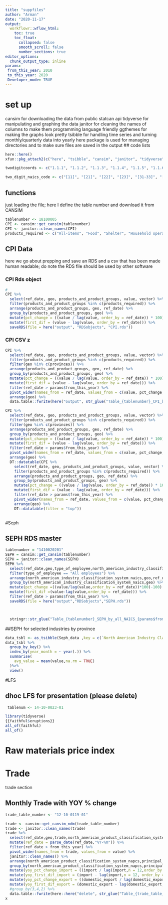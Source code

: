 ```yaml
---
title: "suppfiles"
author: "Arman"
date: "2020-11-17"
output:
  workflowr::wflow_html:
    toc: true
    toc_float:
      collapsed: false
      smooth_scroll: false
      number_sections: true
editor_options:
  chunk_output_type: inline
params: 
 from_this_year: 2010
 to_this_year: 2020 
 Developer_mode: TRUE
---
```


# set up

cansim for downloading the data from public statcan api tidyverse for manipulating and graphing the data janitor for cleaning the names of columns to make them programming language friendly ggthemes for making the graphs look pretty tsibble for handling time series and turning monthly/quarterly data into yearly here package is used for managing directories and to make sure files are saved in the output
## code lists

```r
here::here()
xfun::pkg_attach2(c("here", "tsibble", "cansim", "janitor", "tidyverse"))

twodigitcoords <- c("1.1.1", "1.1.2", "1.1.3", "1.1.4", "1.1.5", "1.1.6", "1.1.7", "1.1.8", "1.1.9", "1.1.10", "1.1.11", "1.1.12", "1.1.13", "1.1.14", "1.1.15", "1.1.16", "1.1.17", "1.1.18", "1.1.19", "1.1.20", "1.1.21", "2.1.1", "2.1.2", "2.1.3", "2.1.4", "2.1.5", "2.1.6", "2.1.7", "2.1.8", "2.1.9", "2.1.10", "2.1.11", "2.1.12", "2.1.13", "2.1.14", "2.1.15", "2.1.16", "2.1.17", "2.1.18", "2.1.19", "2.1.20", " 2.1.21", "3.1.1", "3.1.2", "3.1.3", "3.1.4", "3.1.5", "3.1.6", "3.1.7", "3.1.8", "3.1.9", "3.1.10", "3.1.11", "3.1.12", "3.1.13", "3.1.14", "3.1.15", "3.1.16", "3.1.17", "3.1.18", "3.1.19", "3.1.20", "3.1.21", "4.1.1", "4.1.2", "4.1.3", "4.1.4", "4.1.5", "4.1.6", "4.1.7", "4.1.8", "4.1.9", "4.1.10", "4.1.11", "4.1.12", "4.1.13", "4.1.14", "4.1.15", "4.1.16", "4.1.17", "4.1.18", "4.1.19", "4.1.20", "4.1.21", "5.1.1", "5.1.2", "5.1.3", "5.1.4", "5.1.5", "5.1.6", "5.1.7", "5.1.8", "5.1.9", "5.1.10", "5.1.11", "5.1.12", "5.1.13", "5.1.14", "5.1.15", "5.1.16", "5.1.17", "5.1.18", "5.1.19", "5.1.20", "5.1.21", "6.1.1", "6.1.2", "6.1.3", "6.1.4", "6.1.5", "6.1.6", "6.1.7", "6.1.8", "6.1.9", "6.1.10", "6.1.11", "6.1.12", "6.1.13", "6.1.14", "6.1.15", "6.1.16", "6.1.17", "6.1.18", "6.1.19", "6.1.20", "6.1.21", "7.1.1", "7.1.2", "7.1.3", "7.1.4", "7.1.5", "7.1.6", "7.1.7", "7.1.8", "7.1.9", "7.1.10", "7.1.11", "7.1.12", "7.1.13", "7.1.14", "7.1.15", "7.1.16", "7.1.17", "7.1.18", "7.1.19", "7.1.20", "7.1.21", "8.1.1", "8.1.2", "8.1.3", "8.1.4", "8.1.5", "8.1.6", "8.1.7", "8.1.8", "8.1.9", "8.1.10", "8.1.11", "8.1.12", "8.1.13", "8.1.14", "8.1.15", "8.1.16", "8.1.17", "8.1.18", "8.1.19", "8.1.20", "8.1.21", "9.1.1", "9.1.2", "9.1.3", "9.1.4", "9.1.5", "9.1.6", "9.1.7", "9.1.8", "9.1.9", "9.1.10", "9.1.11", "9.1.12", "9.1.13", "9.1.14", "9.1.15", "9.1.16", "9.1.17", "9.1.18", "9.1.19", "9.1.20", "9.1.21", "10.1.1", "10.1.2", "10.1.3", "10.1.4", "10.1.5", "10.1.6", "10.1.7", "10.1.8", "10.1.9", "10.1.10", "10.1.11", "10.1.12", "10.1.13", "10.1.14", "10.1.15", "10.1.16", "10.1.17", "10.1.18", "10.1.19", "10.1.20", "10.1.21", "11.1.1", "11.1.2", "11.1.3", "11.1.4", "11.1.5", "11.1.6", "11.1.7", "11.1.8", "11.1.9", "11.1.10", "11.1.11", "11.1.12", "11.1.13", "11.1.14", "11.1.15", "11.1.16", "11.1.17", "11.1.18", "11.1.19", "11.1.20", "11.1.21", "12.1.1", "12.1.2", "12.1.3", "12.1.4", "12.1.5", "12.1.6", "12.1.7", "12.1.8", "12.1.9", "12.1.10", "12.1.11", "12.1.12", "12.1.13", "12.1.14", "12.1.15", "12.1.16", "12.1.17", "12.1.18", "12.1.19", "12.1.20", "12.1.21", "13.1.1", "13.1.2", "13.1.3", "13.1.4", "13.1.5", "13.1.6", "13.1.7", "13.1.8", "13.1.9", "13.1.10", "13.1.11", "13.1.12", "13.1.13", "13.1.14", "13.1.15", "13.1.16", "13.1.17", "13.1.18", "13.1.19", "13.1.20", "13.1.21", "14.1.1", "14.1.2", "14.1.3", "14.1.4", "14.1.5", "14.1.6", "14.1.7", "14.1.8", "14.1.9", "14.1.10", "14.1.11", "14.1.12", "14.1.13", "14.1.14", "14.1.15", "14.1.16", "14.1.17", "14.1.18", "14.1.19", "14.1.20", "14.1.21")

two_digit_naics_code <- c("[11]", "[21]", "[22]", "[23]", "[31-33]", "[41]", "[44-45]", "[48-49]", "[51]", "[52]", "[53]", "[54]", "[55]", "[56]", "[61]", "[62]", "[71]", "[72]", "[81]", "[91]")

```

## functions 



 just loading the file; here I define the table number and download it from CANSIM 

```r
tablenumber <- 18100005
CPI <- cansim::get_cansim(tablenumber)
CPI <- janitor::clean_names(CPI)
products_required <- c("All-items", "Food", "Shelter", "Household operations, furnishings and equipment", "Clothing and footwear", "Transportation", "Health and personal care", "Recreation, education and reading", "Alcoholic beverages, tobacco products and recreational cannabis", "Goods", "Services")
```
## CPI Data

here we go about prepping and save an RDS and a csv that has been made human readable; do note the RDS file should be used by other software

### CPI Rds object

```r
#
CPI %>%
  select(ref_date, geo, products_and_product_groups, value, vector) %>%
  filter(products_and_product_groups %in% c(products_required)) %>%
  arrange(products_and_product_groups, geo, ref_date) %>%
  group_by(products_and_product_groups, geo) %>%
  mutate(pct_change = ((value / lag(value, order_by = ref_date)) * 100) - 100) %>%
  mutate(first_dif = (value - lag(value, order_by = ref_date))) %>%
  saveRDS(file = here("output", "RDSobjects", "CPI.rds"))

```

### CPI CSV z

```r

CPI %>%
  select(ref_date, geo, products_and_product_groups, value, vector) %>%
  filter(products_and_product_groups %in% c(products_required)) %>%
  filter(geo %in% c(provinces)) %>%
  arrange(products_and_product_groups, geo, ref_date) %>%
  group_by(products_and_product_groups, geo) %>%
  mutate(pct_change = ((value / lag(value, order_by = ref_date)) * 100) - 100) %>%
  mutate(first_dif = (value - lag(value, order_by = ref_date))) %>%
  filter(ref_date > params$from_this_year) %>%
  pivot_wider(names_from = ref_date, values_from = c(value, pct_change, first_dif)) %>%
  arrange(geo) %>%
  data.table::fwrite(here("output", str_glue("Table_{tablenumber}_CPI_by_province_product_groups_{params$from_this_year}-{params$to_this_year}")))


```

```r

CPI %>%
  select(ref_date, geo, products_and_product_groups, value, vector) %>%
  filter(products_and_product_groups %in% c(products_required)) %>%
  filter(geo %in% c(provinces)) %>%
  arrange(products_and_product_groups, geo, ref_date) %>%
  group_by(products_and_product_groups, geo) %>%
  mutate(pct_change = ((value / lag(value, order_by = ref_date)) * 100) - 100) %>%
  mutate(first_dif = (value - lag(value, order_by = ref_date))) %>%
  filter(ref_date > params$from_this_year) %>%
  pivot_wider(names_from = ref_date, values_from = c(value, pct_change, first_dif)) %>%
  arrange(geo) %>%
  DT::datatable(CPI %>%
    select(ref_date, geo, products_and_product_groups, value, vector) %>%
    filter(products_and_product_groups %in% c(products_required)) %>%
    arrange(products_and_product_groups, geo, ref_date) %>%
    group_by(products_and_product_groups, geo) %>%
    mutate(pct_change = ((value / lag(value, order_by = ref_date)) * 100) - 100) %>%
    mutate(first_dif = (value - lag(value, order_by = ref_date))) %>%
    filter(ref_date > params$from_this_year) %>%
    pivot_wider(names_from = ref_date, values_from = c(value, pct_change, first_dif)) %>%
    arrange(geo) %>%
    DT::datatable(filter = "top"))
```

```r

```

\#Seph

## SEPH RDS master

```r
tablenumber = "1410020201"
SEPH = cansim::get_cansim(tablenumber)
SEPH = janitor::clean_names(SEPH)
SEPH %>%
  select(ref_date,geo,type_of_employee,north_american_industry_classification_system_naics,value,vector)%>% 
  filter(type_of_employee == "All employees") %>%
  arrange(north_american_industry_classification_system_naics,geo,ref_date) %>% 
  group_by(north_american_industry_classification_system_naics,geo) %>%
  mutate(pct_change =((value/lag(value,order_by = ref_date))*100)-100) %>% 
  mutate(first_dif =(value-lag(value,order_by = ref_date))) %>%
  filter(ref_date > params$from_this_year) %>% 
  saveRDS(file = here("output","RDSobjects","SEPH.rds")) 



  stringr::str_glue("Table_{tablenumber}_SEPH_by_all_NAICS_{params$from_this_year}-{params$to_this_year}")

```

\#\#SEPH for selected industries by province

```r
data_tsbl <- as_tsibble(Seph_data ,key = c(`North American Industry Classification System (NAICS)`,Geography))
data_tsbl %>%
  group_by_key() %>%
  index_by(year_month = ~ year(.)) %>%
  summarise(
    avg_value = mean(value,na.rm = TRUE)
  )%>%
  view()
```

\#LFS

## dhoc LFS for presentation (please delete)

```r
 tablenum <- 14-10-0023-01 

library(tidyverse)
{{faithful$eruptions}}
all_of(faithful)
all_of()
```

# Raw materials price index




# Trade 
trade section

## Monthly Trade with YOY % change

```r
trade_table_number <- "12-10-0119-01"

trade <- cansim::get_cansim_ndm(trade_table_number)
trade <- janitor::clean_names(trade)
trade %>%
  select(ref_date,geo,trade,north_american_product_classification_system_napcs,principal_trading_partners,value) %>% 
  mutate(ref_date = parse_date(ref_date,"%Y-%m")) %>%
  filter(ref_date > from_this_year) %>%
  pivot_wider(names_from = trade, values_from = value) %>% 
  janitor::clean_names() %>%
  arrange(north_american_product_classification_system_napcs,principal_trading_partners,geo,ref_date) %>%
  group_by(north_american_product_classification_system_napcs,principal_trading_partners,geo) %>% 
  mutate(yoy_pct_change_import = ((import / lag(import,n = 12,order_by = ref_date)) * 100) - 100) %>% 
  mutate(yoy_first_dif_import = (import - lag(import,n = 12, order_by = ref_date))) %>%
  mutate(yoy_pct_change_export = ((domestic_export / lag(domestic_export,n = 12,order_by = ref_date)) * 100) - 100) %>% 
  mutate(yoy_first_dif_export = (domestic_export - lag(domestic_export,n = 12, order_by = ref_date))) %>%
  #group_by(3,4,2) %>% 
  data.table::fwrite(here::here("delete", str_glue("Table_{trade_table_number}_Trade_full_table_from{from_this_year}.csv")))
x
```

